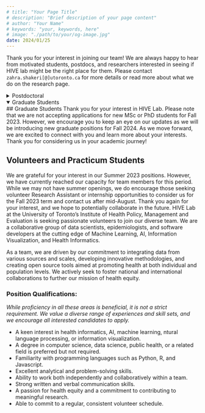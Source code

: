 ```yaml
---
# title: "Your Page Title"
# description: "Brief description of your page content"
# author: "Your Name"
# keywords: "your, keywords, here"
# image: "./path/to/your/og-image.jpg"
date: 2024/01/25
---
```


Thank you for your interest in joining our team! We are always happy to hear from motivated students, postdocs, and researchers interested in seeing if HIVE lab might be the right place for them. Please contact `zahra.shakeri[@]utoronto.ca` for more details or read more about what we do on the research page.

<details className="border border-gray-300 rounded-lg mt-4 p-4">
  <summary><span className="font-bold text-[#243751]">Postdoctoral</span></summary>

    ### Postdoctoral Fellow in Health Informatics

    We are seeking a highly motivated Postdoctoral Fellow to develop novel machine learning and natural language processing (NLP) methods for health data. This project aims to integrate social and behavioural determinants of health into outcome predictions to improve the accuracy and value of clinical decision-making at both personalized and population levels.

    #### Description of Duties
    The Postdoctoral Research Fellow will be responsible for developing a full data science pipeline from data collection to deployment. The individual will need to collaborate with an interdisciplinary team of clinical epidemiologists, biostatisticians, and engineers to develop novel machine learning and natural language processing methods for (un)structured health data. The role will also involve deploying and integrating the developed pipeline with other related projects in the lab. Other responsibilities include writing manuscripts, project management, and contributing to the grant writing efforts of the lab.

    #### Required Qualifications
    The candidate must have a PhD (or MD/PhD) in a quantitative field such as Computer Science, Bioinformatics, Biostatistics, Data Science, Medical Informatics, Computational Healthcare, or a related field and a track-record of publication in the top journals or conferences of their field. Excellent programming skills and skills in machine learning, NLP, and data engineering are required for this position. Experience of working with health data, Electronic Health Records (EHR), and familiarity with web development and information visualization are assets.

    ## Application Instructions
    All individuals interested in this position must submit a (1) detailed CV; (2) a cover letter outlining their expertise and motivations; (3) PDFs of their three publications that best represent their expertise; and (4) three references contact to zahra.shakeri@utoronto.ca with (POSTDOC-22) in the subject.

    **Closing date**: This posting will remain active until the position is filled.

    **Expected start date**: ASAP

    **Term**: Initial term of 1 year with a strong possibility of renewal.

    **FTE**: This position is a 1.0 FTE. The normal hours of work are 40 hours per week for a full-time postdoctoral fellow (pro-rated for those holding a partial appointment) recognizing that the needs of the employee’s research and training and the needs of the supervisor’s research program may require flexibility in the performance of the employee’s duties and hours of work.

    _Employment as a Postdoctoral Fellow at the University of Toronto is covered by the terms of the CUPE 3902 Unit 5 Collective Agreement._

    _This job is posted in accordance with the CUPE 3902 Unit 5 Collective Agreement._

    _The University of Toronto is strongly committed to diversity within its community and especially welcomes applications from racialized persons / persons of colour, women, Indigenous / Aboriginal People of North America, persons with disabilities, LGBTQ persons, and others who may contribute to the further diversification of ideas._

</details>

<details open>
  <summary>Graduate Students</summary>
## Graduate Students
Thank you for your interest in HIVE Lab. Please note that we are not accepting applications for new MSc or PhD students for Fall 2023. However, we encourage you to keep an eye on our updates as we will be introducing new graduate positions for Fall 2024. As we move forward, we are excited to connect with you and learn more about your interests. Thank you for considering us in your academic journey!

## Volunteers and Practicum Students
We are grateful for your interest in our Summer 2023 positions. However, we have currently reached our capacity for team members for this period. While we may not have summer openings, we do encourage those seeking volunteer Research Assistant or internship opportunities to consider us for the Fall 2023 term and contact us after mid-August. Thank you again for your interest, and we hope to potentially collaborate in the future.
HIVE Lab at the University of Toronto’s Institute of Health Policy, Management and Evaluation is seeking passionate volunteers to join our diverse team. We are a collaborative group of data scientists, epidemiologists, and software developers at the cutting edge of Machine Learning, AI, Information Visualization, and Health Informatics.

As a team, we are driven by our commitment to integrating data from various sources and scales, developing innovative methodologies, and creating open source tools aimed at promoting health at both individual and population levels. We actively seek to foster national and international collaborations to further our mission of health equity.
</details>

### Position Qualifications:

_While proficiency in all these areas is beneficial, it is not a strict requirement. We value a diverse range of experiences and skill sets, and we encourage all interested candidates to apply._

- A keen interest in health informatics, AI, machine learning, ntural language processing, or information visualization.
- A degree in computer science, data science, public health, or a related field is preferred but not required.
- Familiarity with programming languages such as Python, R, and Javascript.
- Excellent analytical and problem-solving skills.
- Ability to work both independently and collaboratively within a team.
- Strong written and verbal communication skills.
- A passion for health equity and a commitment to contributing to meaningful research.
- Able to commit to a regular, consistent volunteer schedule.